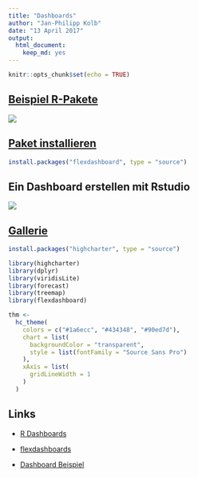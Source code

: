 ```yaml
---
title: "Dashboards"
author: "Jan-Philipp Kolb"
date: "13 April 2017"
output: 
  html_document: 
    keep_md: yes
---
```


```r
knitr::opts_chunk$set(echo = TRUE)
```

## [Beispiel R-Pakete](https://gallery.shinyapps.io/cran-gauge/)

![](figure/CRANdownloads.PNG)


## [Paket installieren](https://blog.rstudio.org/2016/05/17/flexdashboard-easy-interactive-dashboards-for-r/)

```r
install.packages("flexdashboard", type = "source")
```

## Ein Dashboard erstellen mit Rstudio

![](https://i2.wp.com/rmarkdown.rstudio.com/flexdashboard/images/NewRMarkdown.png?zoom=2)




## [Gallerie](http://rmarkdown.rstudio.com/gallery.html)


```r
install.packages("highcharter", type = "source")
```


```r
library(highcharter)
library(dplyr)
library(viridisLite)
library(forecast)
library(treemap)
library(flexdashboard)

thm <- 
  hc_theme(
    colors = c("#1a6ecc", "#434348", "#90ed7d"),
    chart = list(
      backgroundColor = "transparent",
      style = list(fontFamily = "Source Sans Pro")
    ),
    xAxis = list(
      gridLineWidth = 1
    )
  )

```

## Links

- [R Dashboards](https://plot.ly/r/dashboard/)
- [flexdashboards](https://blog.rstudio.org/2016/05/17/flexdashboard-easy-interactive-dashboards-for-r/)

- [Dashboard Beispiel](https://beta.rstudioconnect.com/jjallaire/htmlwidgets-highcharter/htmlwidgets-highcharter.html)
